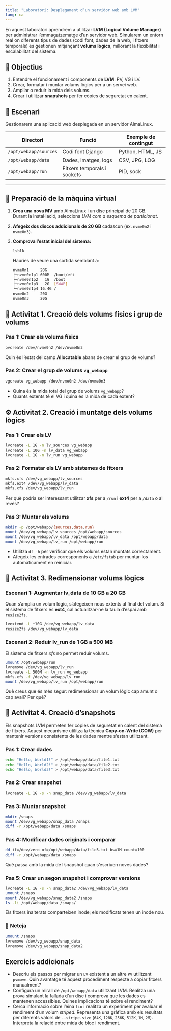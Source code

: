 ```yaml
---
title: "Laboratori: Desplegament d’un servidor web amb LVM"
lang: ca
---
```


En aquest laboratori aprendrem a utilitzar **LVM (Logical Volume Manager)** per administrar l’emmagatzematge d’un servidor web. Simularem un entorn real on diferents tipus de dades (codi font, dades de la web, i fitxers temporals) es gestionen mitjançant **volums lògics**, millorant la flexibilitat i escalabilitat del sistema.


## 🎯 Objectius

1. Entendre el funcionament i components de **LVM**: PV, VG i LV.  
2. Crear, formatar i muntar volums lògics per a un servei web.  
3. Ampliar o reduir la mida dels volums.  
4. Crear i utilitzar **snapshots** per fer còpies de seguretat en calent.

## 🧱 Escenari

Gestionarem una aplicació web desplegada en un servidor AlmaLinux.  

| **Directori** | **Funció** | **Exemple de contingut** |
|------------|--------|----------------------|
| `/opt/webapp/sources` | Codi font Django | Python, HTML, JS |
| `/opt/webapp/data` | Dades, imatges, logs | CSV, JPG, LOG |
| `/opt/webapp/run` | Fitxers temporals i sockets | PID, sock |

---

## 🧩 Preparació de la màquina virtual

1. **Crea una nova MV** amb AlmaLinux i un disc principal de 20 GB.  
   Durant la instal·lació, selecciona *LVM com a esquema de particionat*.  

2. **Afegeix dos discos addicionals de 20 GB** cadascun (ex. `nvme0n2` i `nvme0n3`).

3. **Comprova l’estat inicial del sistema:**

   ```bash
   lsblk
    ```
    Hauries de veure una sortida semblant a:

    ```bash
    nvme0n1     20G  
    ├─nvme0n1p1 600M  /boot/efi
    ├─nvme0n1p2   1G  /boot
    ├─nvme0n1p3   2G  [SWAP]
    └─nvme0n1p4 16.4G /
    nvme0n2     20G
    nvme0n3     20G
    ```

## 🧠 Activitat 1. Creació dels volums físics i grup de volums

### Pas 1: Crear els volums físics

```bash
pvcreate /dev/nvme0n2 /dev/nvme0n3
```

::: {.callout-warning title="💡 Comprova l'estat dels PV"}
Quin és l’estat del camp **Allocatable** abans de crear el grup de volums?
:::

### Pas 2: Crear el grup de volums `vg_webapp`

```bash
vgcreate vg_webapp /dev/nvme0n2 /dev/nvme0n3
```

::: {.callout-warning title="💡 Comprova l'estat del VG"}
- Quina és la mida total del grup de volums `vg_webapp`?
- Quants extents té el VG i quina és la mida de cada extent?
:::

## ⚙️ Activitat 2. Creació i muntatge dels volums lògics

### Pas 1: Crear els LV

```bash
lvcreate -L 1G -n lv_sources vg_webapp
lvcreate -L 10G -n lv_data vg_webapp
lvcreate -L 1G -n lv_run vg_webapp
```

### Pas 2: Formatar els LV amb sistemes de fitxers

```bash
mkfs.xfs /dev/vg_webapp/lv_sources
mkfs.ext4 /dev/vg_webapp/lv_data
mkfs.xfs /dev/vg_webapp/lv_run
```

:::{.callout-warning title="💡 Discussió"}
Per què podria ser interessant utilitzar **xfs** per a `/run` i **ext4** per a `/data` o al revés?
:::


### Pas 3: Muntar els volums

```bash
mkdir -p /opt/webapp/{sources,data,run}
mount /dev/vg_webapp/lv_sources /opt/webapp/sources
mount /dev/vg_webapp/lv_data /opt/webapp/data
mount /dev/vg_webapp/lv_run /opt/webapp/run
```

::: {.callout-warning title="💡 Comprova els muntatges"}
- Utilitza `df -h` per verificar que els volums estan muntats correctament.
- Afegeix les entrades corresponents a `/etc/fstab` per muntar-los automàticament en reiniciar.
:::

## 📏 Activitat 3. Redimensionar volums lògics

### Escenari 1: Augmentar lv_data de 10 GB a 20 GB

Quan s’amplia un volum lògic, s’afegeixen nous extents al final del volum. Si el sistema de fitxers és **ext4**, cal actualitzar-ne la taula d’espai amb `resize2fs`.

```bash
lvextend -L +10G /dev/vg_webapp/lv_data
resize2fs /dev/vg_webapp/lv_data
```

### Escenari 2: Reduir lv_run de 1 GB a 500 MB

El sistema de fitxers *xfs* no permet reduir volums.

```bash
umount /opt/webapp/run
lvremove /dev/vg_webapp/lv_run
lvcreate -L 500M -n lv_run vg_webapp
mkfs.xfs -f /dev/vg_webapp/lv_run
mount /dev/vg_webapp/lv_run /opt/webapp/run
```

:::{.callout-warning title="💡 Reduir o Ampliar"}
Què creus que és més segur: redimensionar un volum lògic cap amunt o cap avall? Per què?
:::

## 💾 Activitat 4. Creació d’snapshots

Els snapshots LVM permeten fer còpies de seguretat en calent del sistema de fitxers.
Aquest mecanisme utilitza la tècnica **Copy-on-Write (COW)** per mantenir versions consistents de les dades mentre s’estan utilitzant.

### Pas 1: Crear dades

```bash
echo "Hello, World1!" > /opt/webapp/data/file1.txt
echo "Hello, World2!" > /opt/webapp/data/file2.txt
echo "Hello, World3!" > /opt/webapp/data/file3.txt
```

### Pas 2: Crear snapshot

```bash
lvcreate -L 1G -s -n snap_data /dev/vg_webapp/lv_data
```

### Pas 3: Muntar snapshot

```bash
mkdir /snaps
mount /dev/vg_webapp/snap_data /snaps
diff -r /opt/webapp/data /snaps
```

### Pas 4: Modificar dades originals i comparar

```bash
dd if=/dev/zero of=/opt/webapp/data/file3.txt bs=1M count=100
diff -r /opt/webapp/data /snaps
```

::: {.callout-warning title="💡 Reflexió: Mida snapshot"}
Què passa amb la mida de l’snapshot quan s’escriuen noves dades?
:::

### Pas 5: Crear un segon snapshot i comprovar versions

```bash
lvcreate -L 1G -s -n snap_data2 /dev/vg_webapp/lv_data
umount /snaps
mount /dev/vg_webapp/snap_data2 /snaps
ls -li /opt/webapp/data /snaps/
```

:::{.callout-warning title="Inodes"}
Els fitxers inalterats comparteixen inode; els modificats tenen un inode nou.
:::

### 🧹 Neteja 

```bash
umount /snaps
lvremove /dev/vg_webapp/snap_data
lvremove /dev/vg_webapp/snap_data2
```

## Exercicis addicionals

- Descriu els passos per migrar un `LV` existent a un altre `PV` utilitzant `pvmove`.  Quin avantatge té aquest procediment respecte a copiar fitxers manualment?
- Configura un mirall de `/opt/webapp/data` utilitzant LVM. Realitza una prova simulant la fallada d’un disc i comprova que les dades es mantenen accessibles. Quines implicacions té sobre el rendiment?
- Cerca informació sobre l'eina `fio` i realitza un experiment per avaluar el rendiment d’un volum *striped*. Representa una gràfica amb els resultats per diferents valors de `--stripe-size` (`64K`, `128K`, `256K`, `512K`, `1M`, `2M`). Interpreta la relació entre mida de bloc i rendiment.


